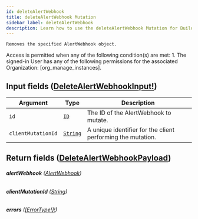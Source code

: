 ```yaml
---
id: deleteAlertWebhook
title: deleteAlertWebhook Mutation
sidebar_label: deleteAlertWebhook
description: Learn how to use the deleteAlertWebhook Mutation for Builder's API.
---
```


    Removes the specified AlertWebhook object.

Access is permitted when any of the following condition(s) are met: 1. The signed-in User has any of the following permissions for the associated Organization: [org_manage_instances].

## Input fields ([DeleteAlertWebhookInput!](/self-managed/composer/builder/api/schema/input_object/DeleteAlertWebhookInput.mdx))

| Argument           | Type                                     | Description                                                 |
| ------------------ | ---------------------------------------- | ----------------------------------------------------------- |
| `id`               | [`ID`](/self-managed/composer/builder/api/schema/scalar/ID.mdx)         | The ID of the AlertWebhook to mutate.                       |
| `clientMutationId` | [`String`](/self-managed/composer/builder/api/schema/scalar/String.mdx) | A unique identifier for the client performing the mutation. |

## Return fields ([DeleteAlertWebhookPayload](/self-managed/composer/builder/api/schema/object/DeleteAlertWebhookPayload.mdx))

###### <b>alertWebhook</b> ([AlertWebhook](/self-managed/composer/builder/api/schema/object/AlertWebhook.mdx))

###### <b>clientMutationId</b> ([String](/self-managed/composer/builder/api/schema/scalar/String.mdx))

###### <b>errors</b> ([[ErrorType!]!](/self-managed/composer/builder/api/schema/object/ErrorType.mdx))
